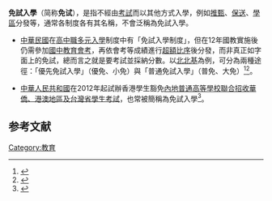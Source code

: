 '''免試入學'''（简称'''免试'''），是指不經由[[考試|考試]]而以其他方式入學，例如[[推甄|推甄]]、[[保送生|保送]]、[[學區|學區]]分發等，通常各制度各有其名稱，不會泛稱為免試入學。

*[[中華民國|中華民國]]在[[高中職多元入學|高中職多元入學]]制度中有「免試入學制度」，但在12年國教實施後仍需參加[[國中教育會考|國中教育會考]]，再依會考等成績進行[[超額比序|超額比序]]後分發，而非真正如字面上的免試，總而言之就是要考試並採納分數。以[[北北基|北北基]]為例，可分為兩種途徑：「優先免試入學」（優免、小免）與「普通免試入學」（普免、大免）<ref>{{cite web |title=【就學區免試入學】，了解最常見的免試入學管道 |url=http://www.han-lin.tw/progression-rule/ |website=http://www.han-lin.tw/ |accessdate=2019-05-25 |archive-date=2019-01-24 |archive-url=https://web.archive.org/web/20190124203418/http://www.han-lin.tw/progression-rule/ |dead-url=no }}</ref><ref>{{cite news|author=喻文玟、鄭語謙|title=免試入學改名？ 中市建議會考一試兩用|url=http://mag.udn.com/mag/edu/storypage.jsp?f_MAIN_ID=484&f_SUB_ID=5356&f_ART_ID=528108|accessdate=2014-08-06|newspaper=聯合報|date=2014-08-06|archive-date=2014-08-08|archive-url=https://web.archive.org/web/20140808054017/http://mag.udn.com/mag/edu/storypage.jsp?f_MAIN_ID=484&f_SUB_ID=5356&f_ART_ID=528108|dead-url=no}}</ref>。

*[[中華人民共和國|中華人民共和國]]在2012年起試辦香港學生豁免[[港澳台侨联招|內地普通高等學校聯合招收華僑、港澳地區及台灣省學生考試]]，也常被簡稱為免試入學<ref>{{cite news|title=內地63所高校免試招收港生|url=http://hk.crntt.com/doc/1018/4/5/5/101845565.html?coluid=7&kindid=0&docid=101845565|accessdate=2014-08-06|newspaper=中評社|date=2011-09-24|archive-date=2016-03-04|archive-url=https://web.archive.org/web/20160304102151/http://hk.crntt.com/doc/1018/4/5/5/101845565.html?coluid=7&kindid=0&docid=101845565|dead-url=no}}</ref>。

== 参考文献 ==
{{Reflist}}

{{教育小作品}}
[[Category:教育|Category:教育]]